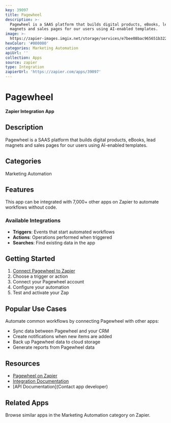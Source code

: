 ```yaml
---
key: 39097
title: Pagewheel
description: >-
  Pagewheel is a SAAS platform that builds digital products, eBooks, lead
  magnets and sales pages for our users using AI-enabled templates.
image: >-
  https://zapier-images.imgix.net/storage/services/e7bee08bac965651b3223862664af85c.png?auto=format%2Ccompress&ixlib=python-3.0.0&q=50
hexColor: '#000000'
categories: Marketing Automation
apiUrl: ''
collection: Apps
source: zapier
type: Integration
zapierUrl: 'https://zapier.com/apps/39097'
---
```

# Pagewheel

**Zapier Integration App**

## Description

Pagewheel is a SAAS platform that builds digital products, eBooks, lead magnets and sales pages for our users using AI-enabled templates.

## Categories

Marketing Automation

## Features

This app can be integrated with 7,000+ other apps on Zapier to automate workflows without code.

### Available Integrations

- **Triggers**: Events that start automated workflows
- **Actions**: Operations performed when triggered
- **Searches**: Find existing data in the app

## Getting Started

1. [Connect Pagewheel to Zapier](https://zapier.com/apps/39097)
2. Choose a trigger or action
3. Connect your Pagewheel account
4. Configure your automation
5. Test and activate your Zap

## Popular Use Cases

Automate common workflows by connecting Pagewheel with other apps:

- Sync data between Pagewheel and your CRM
- Create notifications when new items are added
- Back up Pagewheel data to cloud storage
- Generate reports from Pagewheel data

## Resources

- [Pagewheel on Zapier](https://zapier.com/apps/39097)
- [Integration Documentation](https://zapier.com/apps/39097/integrations)
- [API Documentation](Contact app developer)

## Related Apps

Browse similar apps in the Marketing Automation category on Zapier.
